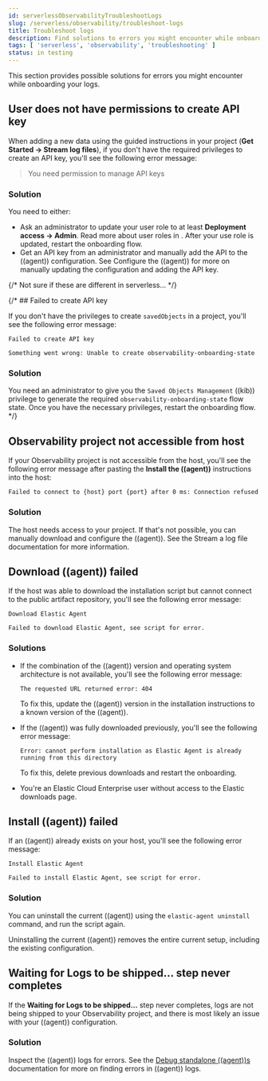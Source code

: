 ```yaml
---
id: serverlessObservabilityTroubleshootLogs
slug: /serverless/observability/troubleshoot-logs
title: Troubleshoot logs
description: Find solutions to errors you might encounter while onboarding your logs.
tags: [ 'serverless', 'observability', 'troubleshooting' ]
status: in testing
---
```


<DocBadge template="technical preview" />
This section provides possible solutions for errors you might encounter while onboarding your logs.

## User does not have permissions to create API key

When adding a new data using the guided instructions in your project (**Get Started -> Stream log files**),
if you don't have the required privileges to create an API key, you'll see the following error message:

>You need permission to manage API keys

### Solution

You need to either:

* Ask an administrator to update your user role to at least **Deployment access -> Admin**. Read more about user roles in <DocLink id="serverlessGeneralAssignUserRoles" />. After your use role is updated, restart the onboarding flow.
* Get an API key from an administrator and manually add the API to the ((agent)) configuration. See <DocLink id="serverlessObservabilityStreamLogFiles" section="step-3-configure-the-elastic-agent">Configure the ((agent))</DocLink> for more on manually updating the configuration and adding the API key.

{/* Not sure if these are different in serverless... */}

{/* ## Failed to create API key

If you don't have the privileges to create `savedObjects` in a project, you'll see the following error message:

```plaintext
Failed to create API key

Something went wrong: Unable to create observability-onboarding-state
``` 

### Solution

You need an administrator to give you the `Saved Objects Management` ((kib)) privilege to generate the required `observability-onboarding-state` flow state.
Once you have the necessary privileges, restart the onboarding flow. */}

## Observability project not accessible from host

If your Observability project is not accessible from the host, you'll see the following error message after pasting the **Install the ((agent))** instructions into the host:

```plaintext
Failed to connect to {host} port {port} after 0 ms: Connection refused
```

### Solution

The host needs access to your project. If that's not possible, you can manually download and configure the ((agent)). See the <DocLink id="serverlessObservabilityStreamLogFiles">Stream a log file</DocLink> documentation for more information.

## Download ((agent)) failed

If the host was able to download the installation script but cannot connect to the public artifact repository, you'll see the following error message:

```plaintext
Download Elastic Agent

Failed to download Elastic Agent, see script for error.
```

### Solutions

* If the combination of the ((agent)) version and operating system architecture is not available, you'll see the following error message:

    ```plaintext
    The requested URL returned error: 404
    ```

    To fix this, update the ((agent)) version in the installation instructions to a known version of the ((agent)). 

* If the ((agent)) was fully downloaded previously, you'll see the following error message:

    ```plaintext
    Error: cannot perform installation as Elastic Agent is already running from this directory
    ```

    To fix this, delete previous downloads and restart the onboarding.

* You're an Elastic Cloud Enterprise user without access to the Elastic downloads page.

## Install ((agent)) failed

If an ((agent)) already exists on your host, you'll see the following error message:

```plaintext
Install Elastic Agent

Failed to install Elastic Agent, see script for error.
```

### Solution

You can uninstall the current ((agent)) using the `elastic-agent uninstall` command, and run the script again.

<DocCallOut title="Warning" color="warning">
Uninstalling the current ((agent)) removes the entire current setup, including the existing configuration. 
</DocCallOut>

## Waiting for Logs to be shipped... step never completes

If the **Waiting for Logs to be shipped...** step never completes, logs are not being shipped to your Observability project, and there is most likely an issue with your ((agent)) configuration. 

### Solution

Inspect the ((agent)) logs for errors. See the [Debug standalone ((agent))s](((fleet-guide))/debug-standalone-agents.html#inspect-standalone-agent-logs) documentation for more on finding errors in ((agent)) logs.
